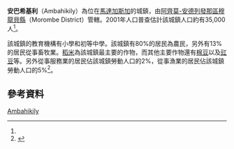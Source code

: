 {{Infobox settlement
|official_name = 安巴希基利
|other_name =
|native_name = Ambahikily
|nickname =
|settlement_type = 
|motto =
|pushpin_map = Madagascar
|pushpin_label_position =bottom
|pushpin_map_caption =安巴希基利在馬達加斯加的位置
|pushpin_mapsize =180
|coordinates_region = MG
|subdivision_type = 國家
|subdivision_name = {{MAD}}
|subdivision_type1 = {{le|區 (馬達加斯加)|Regions of Madagascar|區}}
|subdivision_name1 = [[阿齊莫-安德列發那區|阿齊莫-安德列發那區]]
|subdivision_type2 = {{le|縣 (馬達加斯加)|Districts of Madagascar|縣}}
|subdivision_name2 = [[穆龍貝縣|穆龍貝縣]]
|population_as_of = 2001
|population_footnotes = <ref name="pop"/>
|population_total = 35000
|population_note =
|population_density_km2 =
|population_density_urban_sq_mi =
|population_blank1_title =民族
|population_blank1 = 
|population_blank2_title =宗教
|population_blank2 =
|timezone = [[東非時間|EAT]]
|utc_offset = +3
|timezone_DST = 
|utc_offset_DST = 
|coordinates_display = inline,title
|latd=21 |latm=36 |lats= |latNS=S
|longd=43|longm=40 |longs= |longEW=E
|elevation_footnotes=
|elevation_m = 19
|elevation_ft =
|blank1_name_sec2 = [[柯本气候分类法|氣候]]
|blank1_info_sec2 = [[熱帶乾濕季氣候|熱帶乾濕季氣候]]
}}

'''安巴希基利'''（Ambahikily）為位在[[馬達加斯加|馬達加斯加]]的城鎮，由[[阿齊莫-安德列發那區|阿齊莫-安德列發那區]][[穆龍貝縣|穆龍貝縣]]（Morombe District）管轄。2001年人口普查估計該城鎮人口約有35,000人<ref name="pop"/>。

該城鎮的教育機構有小學和初等中學。該城鎮有80%的居民為農民，另外有13%的居民從事畜牧業。[[稻米|稻米]]為該城鎮最主要的作物，而其他主要作物還有[[棉豆|棉豆]]以及[[豇豆|豇豆]]等。另外從事服務業的居民佔該城鎮勞動人口的2%，從事漁業的居民佔該城鎮勞動人口的5%<ref name="pop">{{cite web | url=http://www.ilo.cornell.edu/ilo/data.html | title=ILO census data | publisher=[[Cornell_University|Cornell University]] | year=2002 | accessdate=2008-04-29 | archive-date=2008-07-05 | archive-url=https://web.archive.org/web/20080705124329/http://www.ilo.cornell.edu/ilo/data.html | dead-url=no }}</ref>。

== 參考資料 ==
{{reflist}}

{{阿齊莫-安德列發那區}}

[[Category:阿齊莫-安德列發那區聚居地|Ambahikily]]

{{Madagascar-geo-stub}}